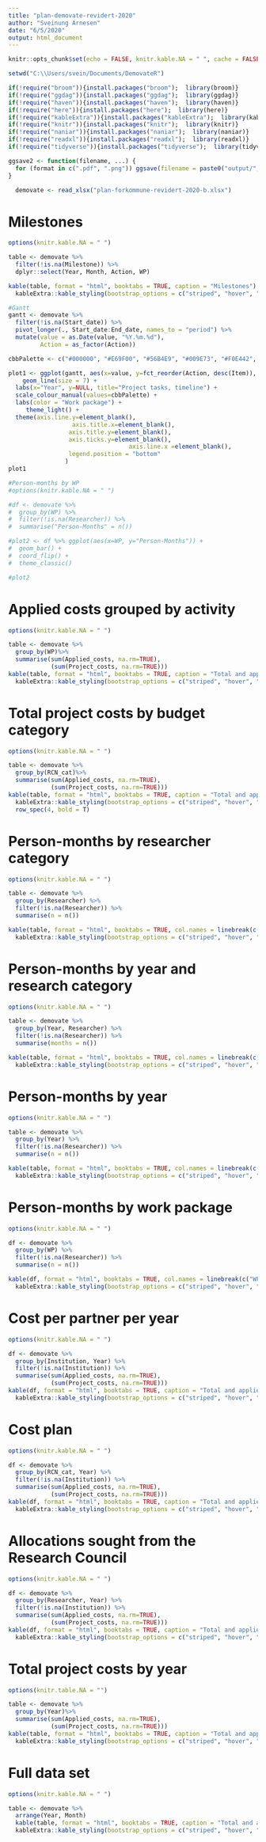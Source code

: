 ```yaml
---
title: "plan-demovate-revidert-2020"
author: "Sveinung Arnesen"
date: "6/5/2020"
output: html_document
---
```

```r
knitr::opts_chunk$set(echo = FALSE, knitr.kable.NA = " ", cache = FALSE, warning = FALSE)

setwd("C:\\Users/svein/Documents/DemovateR")

if(!require("broom")){install.packages("broom");  library(broom)}
if(!require("ggdag")){install.packages("ggdag");  library(ggdag)}
if(!require("haven")){install.packages("haven");  library(haven)}
if(!require("here")){install.packages("here");  library(here)}
if(!require("kableExtra")){install.packages("kableExtra");  library(kableExtra)}
if(!require("knitr")){install.packages("knitr");  library(knitr)}
if(!require("naniar")){install.packages("naniar");  library(naniar)}
if(!require("readxl")){install.packages("readxl");  library(readxl)}
if(!require("tidyverse")){install.packages("tidyverse");  library(tidyverse)}

ggsave2 <- function(filename, ...) {
  for (format in c(".pdf", ".png")) ggsave(filename = paste0("output/", filename, format), ...)
}

  demovate <- read_xlsx("plan-forkommune-revidert-2020-b.xlsx")
```

# Milestones

```r
options(knitr.kable.NA = " ")

table <- demovate %>%
  filter(!is.na(Milestone)) %>%
  dplyr::select(Year, Month, Action, WP)

kable(table, format = "html", booktabs = TRUE, caption = "Milestones") %>%  
  kableExtra::kable_styling(bootstrap_options = c("striped", "hover", "responsive") )  
```
```r
#Gantt
gantt <- demovate %>% 
  filter(!is.na(Start_date)) %>% 
  pivot_longer(., Start_date:End_date, names_to = "period") %>% 
  mutate(value = as.Date(value, "%Y.%m.%d"),
         Action = as_factor(Action))  

cbbPalette <- c("#000000", "#E69F00", "#56B4E9", "#009E73", "#F0E442", "#0072B2", "#D55E00", "#CC79A7")

plot1 <- ggplot(gantt, aes(x=value, y=fct_reorder(Action, desc(Item)), group=Item, color=as_factor(WP)))+
    geom_line(size = 7) +
  labs(x="Year", y=NULL, title="Project tasks, timeline") + 
  scale_colour_manual(values=cbbPalette) +
  labs(color = "Work package") +
     theme_light() +
  theme(axis.line.y=element_blank(),
                  axis.title.x=element_blank(),
                 axis.title.y=element_blank(),
                 axis.ticks.y=element_blank(),
                                  axis.line.x =element_blank(),
                 legend.position = "bottom"
                ) 
plot1

#Person-months by WP
#options(knitr.kable.NA = " ")

#df <- demovate %>% 
#  group_by(WP) %>% 
#  filter(!is.na(Researcher)) %>% 
#  summarise("Person-Months" = n())

#plot2 <- df %>% ggplot(aes(x=WP, y="Person-Months")) +
#  geom_bar() +
#  coord_flip() +
#  theme_classic()

#plot2
```

# Applied costs grouped by activity

```r
options(knitr.kable.NA = " ")

table <- demovate %>%
  group_by(WP)%>%
  summarise(sum(Applied_costs, na.rm=TRUE),
            (sum(Project_costs, na.rm=TRUE)))
kable(table, format = "html", booktabs = TRUE, caption = "Total and applied costs, by work package", col.names = linebreak(c("WP", "Applied costs", "Total costs"))) %>%
  kableExtra::kable_styling(bootstrap_options = c("striped", "hover", "responsive"))

```

# Total project costs by budget category
```r
options(knitr.kable.NA = " ")

table <- demovate %>%
  group_by(RCN_cat)%>%
  summarise(sum(Applied_costs, na.rm=TRUE),
            (sum(Project_costs, na.rm=TRUE)))
kable(table, format = "html", booktabs = TRUE, caption = "Total and applied costs, by budget category", col.names = linebreak(c("Budget category", "Applied costs", "Total costs"))) %>%
  kableExtra::kable_styling(bootstrap_options = c("striped", "hover", "responsive")) %>%
  row_spec(4, bold = T)

```

# Person-months by researcher category
```r
options(knitr.kable.NA = " ")

table <- demovate %>%
  group_by(Researcher) %>%
  filter(!is.na(Researcher)) %>%
  summarise(n = n())

kable(table, format = "html", booktabs = TRUE, col.names = linebreak(c("Researcher", "Person-Months"))) %>%
  kableExtra::kable_styling(bootstrap_options = c("striped", "hover", "responsive"))

```

# Person-months by year and research category
```r
options(knitr.kable.NA = " ")

table <- demovate %>%
  group_by(Year, Researcher) %>%
  filter(!is.na(Researcher)) %>%
  summarise(months = n())

kable(table, format = "html", booktabs = TRUE, col.names = linebreak(c("Year", "Researcher", "Person-Months"))) %>%
  kableExtra::kable_styling(bootstrap_options = c("striped", "hover", "responsive"))

```

# Person-months by year
```r
options(knitr.kable.NA = " ")

table <- demovate %>%
  group_by(Year) %>%
  filter(!is.na(Researcher)) %>%
  summarise(n = n())

kable(table, format = "html", booktabs = TRUE, col.names = linebreak(c("Year", "Person-Months"))) %>%
  kableExtra::kable_styling(bootstrap_options = c("striped", "hover", "responsive"))

```

# Person-months by work package
```r
options(knitr.kable.NA = " ")

df <- demovate %>%
  group_by(WP) %>%
  filter(!is.na(Researcher)) %>%
  summarise(n = n())

kable(df, format = "html", booktabs = TRUE, col.names = linebreak(c("WP", "Person-Months"))) %>%
  kableExtra::kable_styling(bootstrap_options = c("striped", "hover", "responsive"))

```

# Cost per partner per year
```r
options(knitr.kable.NA = " ")

df <- demovate %>%
  group_by(Institution, Year) %>%
  filter(!is.na(Institution)) %>%
  summarise(sum(Applied_costs, na.rm=TRUE),
            (sum(Project_costs, na.rm=TRUE)))
kable(df, format = "html", booktabs = TRUE, caption = "Total and applied costs, by year and partner", col.names = linebreak(c("Category", "Year", "Applied costs", "Total costs")))  %>%
  kableExtra::kable_styling(bootstrap_options = c("striped", "hover", "responsive"))

```

# Cost plan
```r
options(knitr.kable.NA = " ")

df <- demovate %>%
  group_by(RCN_cat, Year) %>%
  filter(!is.na(Institution)) %>%
  summarise(sum(Applied_costs, na.rm=TRUE),
            (sum(Project_costs, na.rm=TRUE)))
kable(df, format = "html", booktabs = TRUE, caption = "Total and applied costs, by year and category", col.names = linebreak(c("Category", "Year", "Applied costs", "Total costs")))  %>%
  kableExtra::kable_styling(bootstrap_options = c("striped", "hover", "responsive"))
```

# Allocations sought from the Research Council
```r
options(knitr.kable.NA = " ")

df <- demovate %>%
  group_by(Researcher, Year) %>%
  filter(!is.na(Institution)) %>%
  summarise(sum(Applied_costs, na.rm=TRUE),
            (sum(Project_costs, na.rm=TRUE)))
kable(df, format = "html", booktabs = TRUE, caption = "Total and applied costs, by year and researcher", col.names = linebreak(c("Researcher", "Year", "Applied costs", "Total costs")))  %>%
  kableExtra::kable_styling(bootstrap_options = c("striped", "hover", "responsive"))


```

# Total project costs by year
```r
options(knitr.table.NA = "")

table <- demovate %>%
  group_by(Year)%>%
  summarise(sum(Applied_costs, na.rm=TRUE),
            (sum(Project_costs, na.rm=TRUE)))
kable(table, format = "html", booktabs = TRUE, caption = "Total and applied costs, by year", col.names = linebreak(c("Year", "Applied costs", "Total costs"))) %>%
  kableExtra::kable_styling(bootstrap_options = c("striped", "hover", "responsive"))

```

# Full data set
```r
options(knitr.kable.NA = " ")

table <- demovate %>%
  arrange(Year, Month)
  kable(table, format = "html", booktabs = TRUE, caption = "Total and applied costs, by budget category") %>%
  kableExtra::kable_styling(bootstrap_options = c("striped", "hover", "responsive"), font_size = 15)

```
